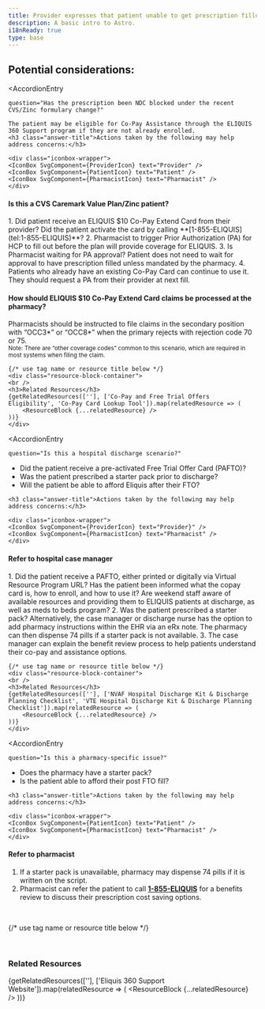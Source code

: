 ```yaml
---
title: Provider expresses that patient unable to get prescription filled
description: A basic intro to Astro.
i18nReady: true
type: base
---
```



## Potential considerations:

<AccordionEntry 
	
	question="Has the prescription been NDC blocked under the recent CVS/Zinc formulary change?"
	
>
    The patient may be eligible for Co-Pay Assistance through the ELIQUIS 360 Support program if they are not already enrolled.
    <h3 class="answer-title">Actions taken by the following may help address concerns:</h3>

	<div class="iconbox-wrapper">
    <IconBox SvgComponent={ProviderIcon} text="Provider" />
    <IconBox SvgComponent={PatientIcon} text="Patient" />
    <IconBox SvgComponent={PharmacistIcon} text="Pharmacist" />
    </div>

<h4>Is this a CVS Caremark Value Plan/Zinc patient?</h4>
1. Did patient receive an ELIQUIS $10 Co-Pay Extend Card from their provider?
Did the patient activate the card by calling **[1-855-ELIQUIS](tel:1-855-ELIQUIS)**?
2. Pharmacist to trigger Prior Authorization (PA) for HCP to fill out before the
plan will provide coverage for ELIQUIS.
3. Is Pharmacist waiting for PA approval? Patient does not need to wait for
approval to have prescription filled unless mandated by the pharmacy.
4. Patients who already have an existing Co-Pay Card can continue to use it.
They should request a PA from their provider at next fill.
<br />

<div class="iconbox-wrapper">
<IconBox SvgComponent={PharmacistIcon} text="Pharmacist" />
</div>
<h4>How should ELIQUIS $10 Co-Pay Extend Card claims be processed at the pharmacy?</h4>
Pharmacists should be instructed to file claims in the secondary position with “OCC3*” or “OCC8*” when the primary rejects with rejection code 70 or 75.
<br />
<small>Note: There are “other coverage codes” common to this scenario, which are required in most
systems when filing the claim.</small>



    {/* use tag name or resource title below */}
    <div class="resource-block-container">
    <br />
    <h3>Related Resources</h3>
    {getRelatedResources([''], ['Co-Pay and Free Trial Offers Eligibility', 'Co-Pay Card Lookup Tool']).map(relatedResource => (
        <ResourceBlock {...relatedResource} />
    ))}
    </div>


</AccordionEntry>

<AccordionEntry 
	
	question="Is this a hospital discharge scenario?"
	
>
<ul>
<li>Did the patient receive a pre-activated Free Trial Offer Card (PAFTO)?</li>
<li>Was the patient prescribed a starter pack prior to discharge?</li>
<li>Will the patient be able to afford Eliquis after their FTO?</li>
</ul>
    
    <h3 class="answer-title">Actions taken by the following may help address concerns:</h3>

	<div class="iconbox-wrapper">
    <IconBox SvgComponent={ProviderIcon} text="Provider}" />
    <IconBox SvgComponent={PharmacistIcon} text="Pharmacist" />
    </div>

<h4>Refer to hospital case manager</h4>
1. Did the patient receive a PAFTO, either printed or digitally via Virtual
Resource Program URL? Has the patient been informed what the copay
card is, how to enroll, and how to use it? Are weekend staff aware of
available resources and providing them to ELIQUIS patients at discharge,
as well as meds to beds program?
2. Was the patient prescribed a starter pack? Alternatively, the case manager
or discharge nurse has the option to add pharmacy instructions within the
EHR via an eRx note. The pharmacy can then dispense 74 pills if a starter
pack is not available.
3. The case manager can explain the benefit review process to help patients
understand their co-pay and assistance options.
<br />


    {/* use tag name or resource title below */}
    <div class="resource-block-container">
    <br />
    <h3>Related Resources</h3>
    {getRelatedResources([''], ['NVAF Hospital Discharge Kit & Discharge Planning Checklist', 'VTE Hospital Discharge Kit & Discharge Planning Checklist']).map(relatedResource => (
        <ResourceBlock {...relatedResource} />
    ))}
    </div>


</AccordionEntry>

<AccordionEntry 
	
	question="Is this a pharmacy-specific issue?"
	
>
<ul>
<li>Does the pharmacy have a starter pack?</li>
<li>Is the patient able to afford their post FTO fill?</li>
</ul>
    
    <h3 class="answer-title">Actions taken by the following may help address concerns:</h3>

	<div class="iconbox-wrapper">
    <IconBox SvgComponent={PatientIcon} text="Patient" />
    <IconBox SvgComponent={PharmacistIcon} text="Pharmacist" />
    </div>

<h4>Refer to pharmacist</h4>

1. If a starter pack is unavailable, pharmacy may dispense 74 pills if it is
written on the script.
2. Pharmacist can refer the patient to call **[1-855-ELIQUIS](tel:1-855-ELIQUIS)** for a benefits review
to discuss their prescription cost saving options.
<br />

 {/* use tag name or resource title below */}
    <div class="resource-block-container">
    <br />
    <h3>Related Resources</h3>
    {getRelatedResources([''], ['Eliquis 360 Support Website']).map(relatedResource => (
        <ResourceBlock {...relatedResource} />
    ))}
    </div>

</AccordionEntry>